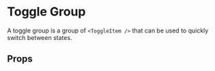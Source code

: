 
<Meta of={ToggleGroupStories} />

# Toggle Group

A toggle group is a group of `<ToggleItem />` that can be used to quickly switch between states.

<Primary />

## Props

<ArgTypes of={ToggleGroupStories} />
